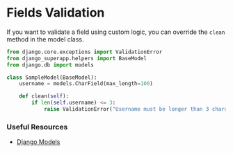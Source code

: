# Fields Validation

If you want to validate a field using custom logic, you can override the `clean` method in the model class.

```py filename="superapp/apps/<app_name>/models.py"
from django.core.exceptions import ValidationError
from django_superapp.helpers import BaseModel
from django.db import models

class SampleModel(BaseModel):
    username = models.CharField(max_length=100)

    def clean(self):
        if len(self.username) <= 3:
            raise ValidationError("Username must be longer than 3 characters.")
```

### Useful Resources

- [Django Models](https://docs.djangoproject.com/en/5.0/topics/db/models/)

